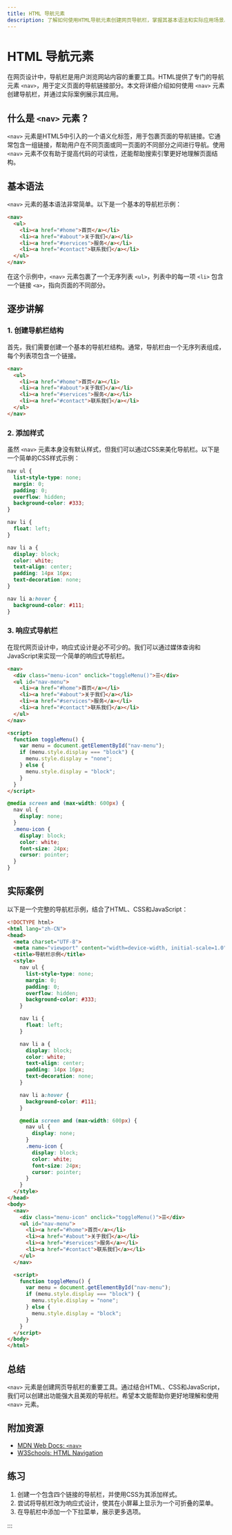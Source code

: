 ```yaml
---
title: HTML 导航元素
description: 了解如何使用HTML导航元素创建网页导航栏，掌握其基本语法和实际应用场景。
---
```


# HTML 导航元素

在网页设计中，导航栏是用户浏览网站内容的重要工具。HTML提供了专门的导航元素 `<nav>`，用于定义页面的导航链接部分。本文将详细介绍如何使用 `<nav>` 元素创建导航栏，并通过实际案例展示其应用。

## 什么是 `<nav>` 元素？

`<nav>` 元素是HTML5中引入的一个语义化标签，用于包裹页面的导航链接。它通常包含一组链接，帮助用户在不同页面或同一页面的不同部分之间进行导航。使用 `<nav>` 元素不仅有助于提高代码的可读性，还能帮助搜索引擎更好地理解页面结构。

## 基本语法

`<nav>` 元素的基本语法非常简单。以下是一个基本的导航栏示例：

```html
<nav>
  <ul>
    <li><a href="#home">首页</a></li>
    <li><a href="#about">关于我们</a></li>
    <li><a href="#services">服务</a></li>
    <li><a href="#contact">联系我们</a></li>
  </ul>
</nav>
```

在这个示例中，`<nav>` 元素包裹了一个无序列表 `<ul>`，列表中的每一项 `<li>` 包含一个链接 `<a>`，指向页面的不同部分。

## 逐步讲解

### 1. 创建导航栏结构

首先，我们需要创建一个基本的导航栏结构。通常，导航栏由一个无序列表组成，每个列表项包含一个链接。

```html
<nav>
  <ul>
    <li><a href="#home">首页</a></li>
    <li><a href="#about">关于我们</a></li>
    <li><a href="#services">服务</a></li>
    <li><a href="#contact">联系我们</a></li>
  </ul>
</nav>
```

### 2. 添加样式

虽然 `<nav>` 元素本身没有默认样式，但我们可以通过CSS来美化导航栏。以下是一个简单的CSS样式示例：

```css
nav ul {
  list-style-type: none;
  margin: 0;
  padding: 0;
  overflow: hidden;
  background-color: #333;
}

nav li {
  float: left;
}

nav li a {
  display: block;
  color: white;
  text-align: center;
  padding: 14px 16px;
  text-decoration: none;
}

nav li a:hover {
  background-color: #111;
}
```

### 3. 响应式导航栏

在现代网页设计中，响应式设计是必不可少的。我们可以通过媒体查询和JavaScript来实现一个简单的响应式导航栏。

```html
<nav>
  <div class="menu-icon" onclick="toggleMenu()">☰</div>
  <ul id="nav-menu">
    <li><a href="#home">首页</a></li>
    <li><a href="#about">关于我们</a></li>
    <li><a href="#services">服务</a></li>
    <li><a href="#contact">联系我们</a></li>
  </ul>
</nav>

<script>
  function toggleMenu() {
    var menu = document.getElementById("nav-menu");
    if (menu.style.display === "block") {
      menu.style.display = "none";
    } else {
      menu.style.display = "block";
    }
  }
</script>
```

```css
@media screen and (max-width: 600px) {
  nav ul {
    display: none;
  }
  .menu-icon {
    display: block;
    color: white;
    font-size: 24px;
    cursor: pointer;
  }
}
```

## 实际案例

以下是一个完整的导航栏示例，结合了HTML、CSS和JavaScript：

```html
<!DOCTYPE html>
<html lang="zh-CN">
<head>
  <meta charset="UTF-8">
  <meta name="viewport" content="width=device-width, initial-scale=1.0">
  <title>导航栏示例</title>
  <style>
    nav ul {
      list-style-type: none;
      margin: 0;
      padding: 0;
      overflow: hidden;
      background-color: #333;
    }

    nav li {
      float: left;
    }

    nav li a {
      display: block;
      color: white;
      text-align: center;
      padding: 14px 16px;
      text-decoration: none;
    }

    nav li a:hover {
      background-color: #111;
    }

    @media screen and (max-width: 600px) {
      nav ul {
        display: none;
      }
      .menu-icon {
        display: block;
        color: white;
        font-size: 24px;
        cursor: pointer;
      }
    }
  </style>
</head>
<body>
  <nav>
    <div class="menu-icon" onclick="toggleMenu()">☰</div>
    <ul id="nav-menu">
      <li><a href="#home">首页</a></li>
      <li><a href="#about">关于我们</a></li>
      <li><a href="#services">服务</a></li>
      <li><a href="#contact">联系我们</a></li>
    </ul>
  </nav>

  <script>
    function toggleMenu() {
      var menu = document.getElementById("nav-menu");
      if (menu.style.display === "block") {
        menu.style.display = "none";
      } else {
        menu.style.display = "block";
      }
    }
  </script>
</body>
</html>
```

## 总结

`<nav>` 元素是创建网页导航栏的重要工具。通过结合HTML、CSS和JavaScript，我们可以创建出功能强大且美观的导航栏。希望本文能帮助你更好地理解和使用 `<nav>` 元素。

## 附加资源

- [MDN Web Docs: `<nav>`](https://developer.mozilla.org/zh-CN/docs/Web/HTML/Element/nav)
- [W3Schools: HTML Navigation](https://www.w3schools.com/html/html5_semantic_elements.asp)

## 练习

1. 创建一个包含四个链接的导航栏，并使用CSS为其添加样式。
2. 尝试将导航栏改为响应式设计，使其在小屏幕上显示为一个可折叠的菜单。
3. 在导航栏中添加一个下拉菜单，展示更多选项。

:::